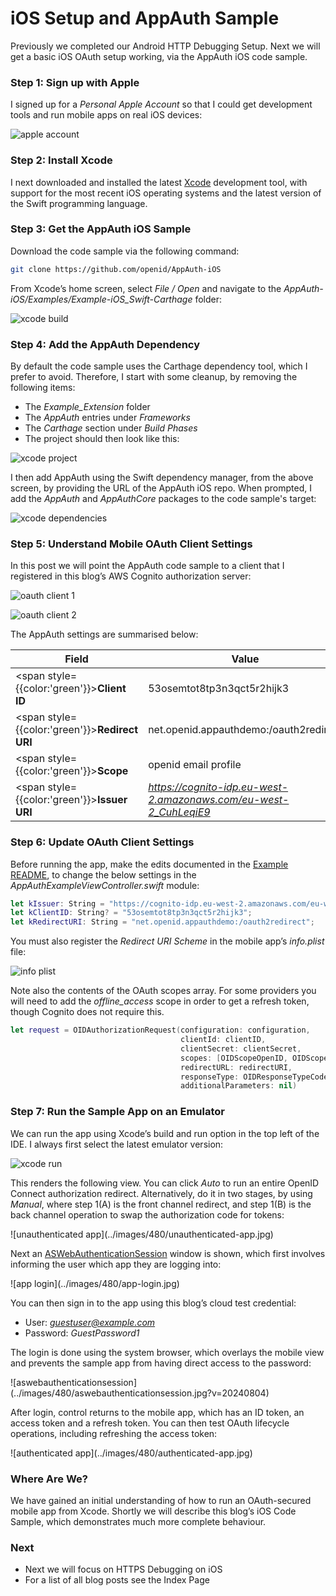 # iOS Setup and AppAuth Sample

Previously we completed our <Link href='/posts/android-https-debugging'>Android HTTP Debugging Setup</Link>. Next we will get a basic iOS OAuth setup working, via the AppAuth iOS code sample.

### Step 1: Sign up with Apple

I signed up for a *Personal Apple Account* so that I could get development tools and run mobile apps on real iOS devices:

![apple account](../images/480/apple-account.jpg)

### Step 2: Install Xcode

I next downloaded and installed the latest [Xcode](https://developer.apple.com/xcode/) development tool, with support for the most recent iOS operating systems and the latest version of the Swift programming language.

### Step 3: Get the AppAuth iOS Sample

Download the code sample via the following command:

```bash
git clone https://github.com/openid/AppAuth-iOS
```

From Xcode’s home screen, select *File / Open* and navigate to the *AppAuth-iOS/Examples/Example-iOS_Swift-Carthage* folder:

![xcode build](../images/480/xcode-build.jpg)

### Step 4: Add the AppAuth Dependency

By default the code sample uses the Carthage dependency tool, which I prefer to avoid. Therefore, I start with some cleanup, by removing the following items:

- The *Example_Extension* folder
- The *AppAuth* entries under *Frameworks*
- The *Carthage* section under *Build Phases*
- The project should then look like this:

![xcode project](../images/480/xcode-project.jpg)

I then add AppAuth using the Swift dependency manager, from the above screen, by providing the URL of the AppAuth iOS repo. When prompted, I add the *AppAuth* and *AppAuthCore* packages to the code sample's target:

![xcode dependencies](../images/480/xcode-dependencies.jpg?v=20240804)

### Step 5: Understand Mobile OAuth Client Settings

In this post we will point the AppAuth code sample to a client that I registered in this blog’s AWS Cognito authorization server:

![oauth client 1](../images/480/oauth-client1.jpg)

![oauth client 2](../images/480/oauth-client2.jpg)

The AppAuth settings are summarised below:

| Field | Value |
| ----- | ----- |
| <span style={{color:'green'}}>**Client ID**</span> | 53osemtot8tp3n3qct5r2hijk3 |
| <span style={{color:'green'}}>**Redirect URI**</span> | net.openid.appauthdemo:/oauth2redirect |
| <span style={{color:'green'}}>**Scope**</span> | openid email profile |
| <span style={{color:'green'}}>**Issuer URI**</span> | *https://cognito-idp.eu-west-2.amazonaws.com/eu-west-2_CuhLeqiE9* |

### Step 6: Update OAuth Client Settings

Before running the app, make the edits documented in the [Example README](https://github.com/openid/AppAuth-iOS/tree/master/Examples/Example-iOS_Swift-Carthage), to change the below settings in the *AppAuthExampleViewController.swift* module:

```swift
let kIssuer: String = "https://cognito-idp.eu-west-2.amazonaws.com/eu-west-2_CuhLeqiE9";
let kClientID: String? = "53osemtot8tp3n3qct5r2hijk3";
let kRedirectURI: String = "net.openid.appauthdemo:/oauth2redirect";
```

You must also register the *Redirect URI Scheme* in the mobile app’s *info.plist* file:

![info plist](../images/480/info-plist.jpg)

Note also the contents of the OAuth scopes array. For some providers you will need to add the *offline_access* scope in order to get a refresh token, though Cognito does not require this.

```swift
let request = OIDAuthorizationRequest(configuration: configuration,
                                      clientId: clientID,
                                      clientSecret: clientSecret,
                                      scopes: [OIDScopeOpenID, OIDScopeProfile],
                                      redirectURL: redirectURI,
                                      responseType: OIDResponseTypeCode,
                                      additionalParameters: nil)
```

### Step 7: Run the Sample App on an Emulator

We can run the app using Xcode’s build and run option in the top left of the IDE. I always first select the latest emulator version:

![xcode run](../images/480/xcode-run.jpg)

This renders the following view. You can click *Auto* to run an entire OpenID Connect authorization redirect. Alternatively, do it in two stages, by using *Manual*, where step 1(A) is the front channel redirect, and step 1(B) is the back channel operation to swap the authorization code for tokens:

<div className='smallimage'>
![unauthenticated app](../images/480/unauthenticated-app.jpg)
</div>

Next an [ASWebAuthenticationSession](https://developer.apple.com/documentation/authenticationservices/aswebauthenticationsession) window is shown, which first involves informing the user which app they are logging into:

<div className='smallimage'>
![app login](../images/480/app-login.jpg)
</div>

You can then sign in to the app using this blog’s cloud test credential:

- User: *guestuser@example.com*
- Password: *GuestPassword1*

The login is done using the system browser, which overlays the mobile view and prevents the sample app from having direct access to the password:

<div className='smallimage'>
![aswebauthenticationsession](../images/480/aswebauthenticationsession.jpg?v=20240804)
</div>

After login, control returns to the mobile app, which has an ID token, an access token and a refresh token. You can then test OAuth lifecycle operations, including refreshing the access token:

<div className='smallimage'>
![authenticated app](../images/480/authenticated-app.jpg)
</div>

### Where Are We?

We have gained an initial understanding of how to run an OAuth-secured mobile app from Xcode. Shortly we will describe this blog’s <Link href='/posts/ios-code-sample-overview'>iOS Code Sample</Link>, which demonstrates much more complete behaviour.

### Next

- Next we will focus on <Link href='/posts/ios-https-debugging'>HTTPS Debugging on iOS</Link>
- For a list of all blog posts see the <Link href='/posts/index'>Index Page</Link>
